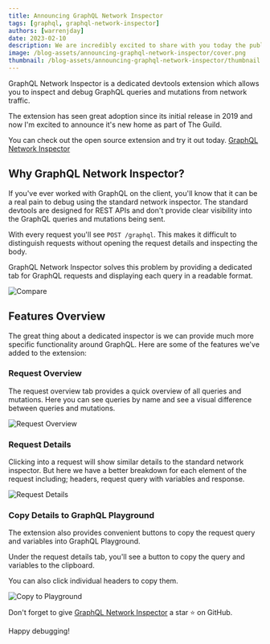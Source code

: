```yaml
---
title: Announcing GraphQL Network Inspector
tags: [graphql, graphql-network-inspector]
authors: [warrenjday]
date: 2023-02-10
description: We are incredibly excited to share with you today the public launch of GraphQL Hive!
image: /blog-assets/announcing-graphql-network-inspector/cover.png
thumbnail: /blog-assets/announcing-graphql-network-inspector/thumbnail.png
---
```


GraphQL Network Inspector is a dedicated devtools extension which allows you to inspect and debug
GraphQL queries and mutations from network traffic.

The extension has seen great adoption since its initial release in 2019 and now I'm excited to
announce it's new home as part of The Guild.

You can check out the open source extension and try it out today.
[GraphQL Network Inspector](https://github.com/warrenday/graphql-network-inspector)

## Why GraphQL Network Inspector?

If you've ever worked with GraphQL on the client, you'll know that it can be a real pain to debug
using the standard network inspector. The standard devtools are designed for REST APIs and don't
provide clear visibility into the GraphQL queries and mutations being sent.

With every request you'll see `POST /graphql`. This makes it difficult to distinguish requests
without opening the request details and inspecting the body.

GraphQL Network Inspector solves this problem by providing a dedicated tab for GraphQL requests and
displaying each query in a readable format.

![Compare](/blog-assets/announcing-graphql-network-inspector/request-compare.png)

## Features Overview

The great thing about a dedicated inspector is we can provide much more specific functionality
around GraphQL. Here are some of the features we've added to the extension:

### Request Overview

The request overview tab provides a quick overview of all queries and mutations. Here you can see
queries by name and see a visual difference between queries and mutations.

![Request Overview](/blog-assets/announcing-graphql-network-inspector/request-overview.png)

### Request Details

Clicking into a request will show similar details to the standard network inspector. But here we
have a better breakdown for each element of the request including; headers, request query with
variables and response.

![Request Details](/blog-assets/announcing-graphql-network-inspector/request-details.png)

### Copy Details to GraphQL Playground

The extension also provides convenient buttons to copy the request query and variables into GraphQL
Playground.

Under the request details tab, you'll see a button to copy the query and variables to the clipboard.

You can also click individual headers to copy them.

![Copy to Playground](/blog-assets/announcing-graphql-network-inspector/copy-header.png)

Don't forget to give
[GraphQL Network Inspector](https://github.com/warrenday/graphql-network-inspector) a star ⭐️ on
GitHub.

Happy debugging!
